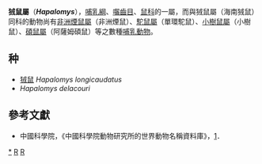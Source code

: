 {{Automatic taxobox
| taxon = Hapalomys
| authority = Blyth, 1859
}}

'''狨鼠屬'''（'''''Hapalomys'''''），[[哺乳綱|哺乳綱]]、[[囓齒目|囓齒目]]、[[鼠科|鼠科]]的一屬，而與狨鼠屬（海南狨鼠）同科的動物尚有[[非洲煙鼠屬|非洲煙鼠屬]]（非洲煙鼠）、[[駝鼠屬|駝鼠屬]]（單環駝鼠）、[[小樹鼠屬|小樹鼠屬]]（小樹鼠）、[[碩鼠屬|碩鼠屬]]（阿薩姆碩鼠）等之數種[[哺乳動物|哺乳動物]]。

==种==
*[[狨鼠|狨鼠]] ''Hapalomys longicaudatus''
* ''Hapalomys delacouri''

==參考文獻==
*中國科學院，《中國科學院動物研究所的世界動物名稱資料庫》，[https://web.archive.org/web/20050718232917/http://vzd.brim.ac.cn/division/fauna/index.asp]．
{{Taxonbar|from=Q728112}}

[[Category:狨鼠屬|*]]
[[Category:鼠科|R]]
[[Category:1859年描述的分类群|R]]